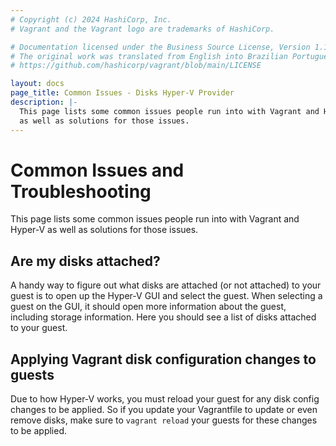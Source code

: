 ```yaml
---
# Copyright (c) 2024 HashiCorp, Inc.
# Vagrant and the Vagrant logo are trademarks of HashiCorp.

# Documentation licensed under the Business Source License, Version 1.1.
# The original work was translated from English into Brazilian Portuguese.
# https://github.com/hashicorp/vagrant/blob/main/LICENSE

layout: docs
page_title: Common Issues - Disks Hyper-V Provider
description: |-
  This page lists some common issues people run into with Vagrant and Hyper-V
  as well as solutions for those issues.
---
```


# Common Issues and Troubleshooting

This page lists some common issues people run into with Vagrant and Hyper-V
as well as solutions for those issues.

## Are my disks attached?

A handy way to figure out what disks are attached (or not attached) to your guest
is to open up the Hyper-V GUI and select the guest. When selecting a guest on the GUI,
it should open more information about the guest, including storage information. Here
you should see a list of disks attached to your guest.

## Applying Vagrant disk configuration changes to guests

Due to how Hyper-V works, you must reload your guest for any disk config changes
to be applied. So if you update your Vagrantfile to update or even remove disks, make
sure to `vagrant reload` your guests for these changes to be applied.
